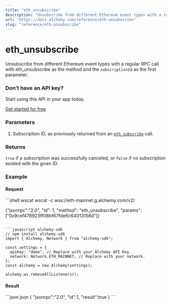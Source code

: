 ```yaml
---
title: "eth_unsubscribe"
description: "Unsubscribe from different Ethereum event types with a regular RPC call with eth_unsubscribe as the method and the subscriptionId as the first parameter."
url: "https://docs.alchemy.com/reference/eth-unsubscribe"
slug: "reference/eth-unsubscribe"
---
```


# eth\_unsubscribe

Unsubscribe from different Ethereum event types with a regular RPC call with eth\_unsubscribe as the method and the `subscriptionId` as the first parameter.

### Don’t have an API key?

Start using this API in your app today.

[Get started for free](https://dashboard.alchemy.com/signup/?a=a69baa86fe)

### Parameters

1. Subscription ID, as previously returned from an [`eth_subscribe`](/reference/eth-subscribe#parameters-1) call.

### Returns

`true` if a subscription was successfully canceled, or `false` if no subscription existed with the given ID.

### Example

#### Request

<CodeGroup>
  ```shell wscat
  wscat -c wss://eth-mainnet.g.alchemy.com/v2/<key>

  {"jsonrpc":"2.0", "id": 1, "method": "eth_unsubscribe", "params": ["0x9cef478923ff08bf67fde6c64013158d"]}
  ```

  ```javascript alchemy-sdk
  // npm install alchemy-sdk
  import { Alchemy, Network } from "alchemy-sdk";

  const settings = {
    apiKey: "demo", // Replace with your Alchemy API Key.
    network: Network.ETH_MAINNET, // Replace with your network.
  };
  const alchemy = new Alchemy(settings);

  alchemy.ws.removeAllListeners();
  ```
</CodeGroup>

#### Result

<CodeGroup>
  ```json json
  {
      "jsonrpc":"2.0",
      "id":1,
      "result":true
  }
  ```
</CodeGroup>
